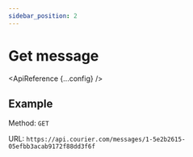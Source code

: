 ```yaml
---
sidebar_position: 2
---
```



# Get message

<ApiReference {...config} />

## Example

Method: `GET`

URL: `https://api.courier.com/messages/1-5e2b2615-05efbb3acab9172f88dd3f6f`
